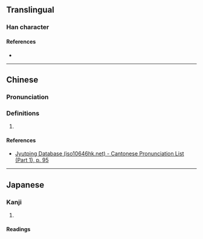 {{character info/new}}
==Translingual==

===Han character===
{{Han char|rn=38|rad=女|as=14|sn=17|four=45417|canj=VLMT|ids=⿰女盡}}

====References====
* {{Han ref|kx=0272.330|dkj=06815|hdz=21088.030|uh=5B27|ud=23335|bh=ECD3|bd=60627}}

----

==Chinese==
{{zh-forms}}

===Pronunciation===
{{zh-pron
|m=jìn
|c=zeon6
|cat=
}}

===Definitions===
{{zh-hanzi}}

# {{rfdef|zh}}

====References====
* [http://www.iso10646hk.net/jp/document/download.jsp Jyutping Database (iso10646hk.net) - Cantonese Pronunciation List (Part 1), p. 95]

----

==Japanese==

===Kanji===
{{ja-kanji|grade=|rs=女14}}

# {{defn|lang=ja|sort=女14}}

====Readings====
{{ja-readings|on=[[しん]] (shin), [[じん]] (jin)|kun=}}